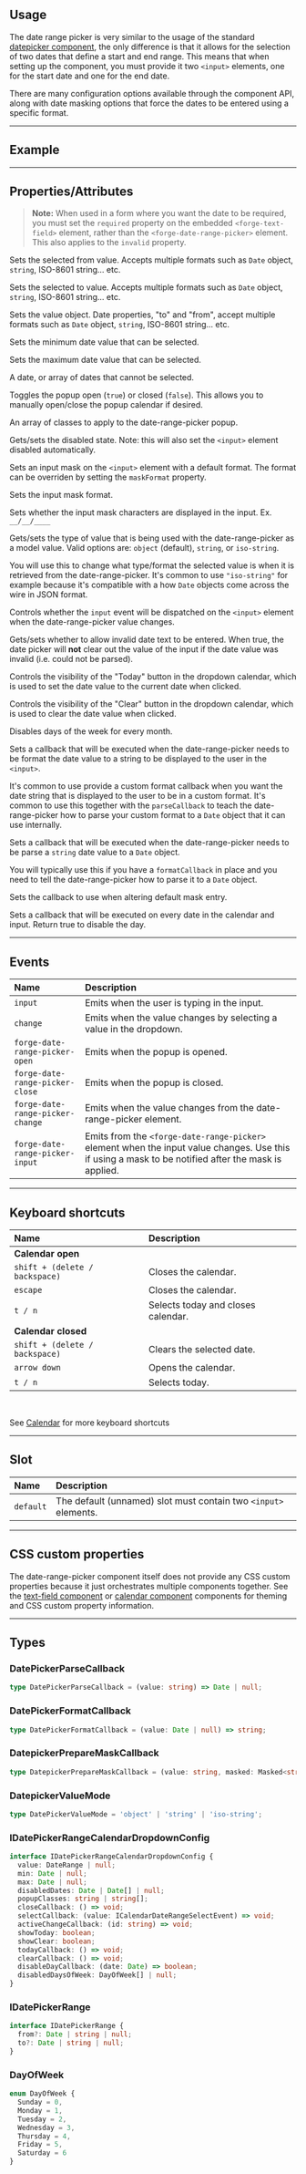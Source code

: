 
<PageSection>

## Usage

The date range picker is very similar to the usage of the standard [datepicker component](?path=/story/components-date-picker--default), the
only difference is that it allows for the selection of two dates that define a start and end range. This means that when setting up the component, you must
provide it two `<input>` elements, one for the start date and one for the end date.

There are many configuration options available through the component API, along with date masking options that force the dates to be entered using a specific
format.

</PageSection>

---

<PageSection>

## Example

<LiveDemo layout="column" codeHtml={DateRangePickerDefaultCodeHtml()}>
  <DateRangePickerDemo />
</LiveDemo>

</PageSection>

---

<PageSection>

## Properties/Attributes

> **Note:** When used in a form where you want the date to be required, you must set the `required` property on the
> embedded `<forge-text-field>` element, rather than the `<forge-date-range-picker>` element.  This also applies to the `invalid` property.

<PropertyDef name="from" type="Date | string | null" defaultValue="null">

Sets the selected from value. Accepts multiple formats such as `Date` object, `string`, ISO-8601 string... etc.

</PropertyDef>

<PropertyDef name="to" type="Date | string | null" defaultValue="null">

Sets the selected to value. Accepts multiple formats such as `Date` object, `string`, ISO-8601 string... etc.

</PropertyDef>

<PropertyDef name="value" type="IDatePickerRange" defaultValue="{}">

Sets the value object. Date properties, "to" and "from", accept multiple formats such as `Date` object, `string`, ISO-8601 string... etc.

</PropertyDef>

<PropertyDef name="min" type="Date | string | null" defaultValue="null">

Sets the minimum date value that can be selected.

</PropertyDef>

<PropertyDef name="max" type="Date | string | null" defaultValue="null">

Sets the maximum date value that can be selected.

</PropertyDef>

<PropertyDef name="disabledDates" type="Date | Date[] | null" attr={false} defaultValue="null">

A date, or array of dates that cannot be selected.

</PropertyDef>

<PropertyDef name="open" type="boolean" defaultValue="false">

Toggles the popup open (`true`) or closed (`false`). This allows you to manually open/close the popup calendar if desired.

</PropertyDef>

<PropertyDef name="popupClasses" type="string | string[]" attr={false} defaultValue="[]">

An array of classes to apply to the date-range-picker popup.

</PropertyDef>

<PropertyDef name="disabled" type="boolean" defaultValue="false">

Gets/sets the disabled state. Note: this will also set the `<input>` element disabled automatically.

</PropertyDef>

<PropertyDef name="masked" type="boolean" defaultValue="true">

Sets an input mask on the `<input>` element with a default format. The format can be overriden by setting the `maskFormat` property.

</PropertyDef>

<PropertyDef name="maskFormat" type="string" defaultValue="&quot;MM/DD/YYYY&quot;">

Sets the input mask format.

</PropertyDef>

<PropertyDef name="showMaskFormat" type="boolean" defaultValue="false">

Sets whether the input mask characters are displayed in the input. Ex. `__/__/____`

</PropertyDef>

<PropertyDef name="valueMode" type="DatepickerValueMode" defaultValue="&quot;object&quot;">

Gets/sets the type of value that is being used with the date-range-picker as a model value. Valid options are: `object` (default), `string`, or `iso-string`.

You will use this to change what type/format the selected value is when it is retrieved from the date-range-picker. It's common to use `"iso-string"` for example
because it's compatible with a how `Date` objects come across the wire in JSON format.

</PropertyDef>

<PropertyDef name="notifyInputValueChanges" attr={false} type="boolean" defaultValue="true">

Controls whether the `input` event will be dispatched on the `<input>` element when the date-range-picker value changes.

</PropertyDef>

<PropertyDef name="allowInvalidDate" type="boolean" defaultValue="false">

Gets/sets whether to allow invalid date text to be entered. When true, the date picker will **not** clear out the value of the input if the date value was invalid (i.e. could not be parsed).

</PropertyDef>

<PropertyDef name="showToday" type="boolean" defaultValue="false">

Controls the visibility of the "Today" button in the dropdown calendar, which is used to set the date value to the current date when clicked.

</PropertyDef>

<PropertyDef name="showClear" type="boolean" defaultValue="false">

Controls the visibility of the "Clear" button in the dropdown calendar, which is used to clear the date value when clicked.

</PropertyDef>

<PropertyDef name="disabledDaysOfWeek" type="DayOfWeek[]" defaultValue="[]">

Disables days of the week for every month.

</PropertyDef>

<PropertyDef name="formatCallback" type="DatepickerFormatCallback" attr={false} defaultValue="undefined">

Sets a callback that will be executed when the date-range-picker needs to be format the date value to a string to be displayed to the user in the `<input>`.

It's common to use provide a custom format callback when you want the date string that is displayed to the user to be in a custom format. It's common to use
this together with the `parseCallback` to teach the date-range-picker how to parse your custom format to a `Date` object that it can use internally.

</PropertyDef>

<PropertyDef name="parseCallback" type="DatepickerParseCallback" attr={false} defaultValue="null">

Sets a callback that will be executed when the date-range-picker needs to be parse a `string` date value to a `Date` object.

You will typically use this if you have a `formatCallback` in place and you need to tell the date-range-picker how to parse it to a `Date` object.

</PropertyDef>

<PropertyDef name="prepareMaskCallback" type="DatepickerPrepareMaskCallback" attr={false} defaultValue="null">

Sets the callback to use when altering default mask entry.

</PropertyDef>

<PropertyDef name="disableDayCallback" type="(date: Date) => boolean" attr={false} defaultValue="undefined">

Sets a callback that will be executed on every date in the calendar and input. Return true to disable the day.

</PropertyDef>

</PageSection>

---

<PageSection>

## Events

| Name                               | Description
| :----------------------------------| :---------------------
| `input`                            | Emits when the user is typing in the input.
| `change`                           | Emits when the value changes by selecting a value in the dropdown.
| `forge-date-range-picker-open`       | Emits when the popup is opened.
| `forge-date-range-picker-close`      | Emits when the popup is closed.
| `forge-date-range-picker-change`     | Emits when the value changes from the date-range-picker element.
| `forge-date-range-picker-input`      | Emits from the `<forge-date-range-picker>` element when the input value changes. Use this if using a mask to be notified after the mask is applied.

</PageSection>

---

<PageSection>

## Keyboard shortcuts

| Name                                | Description
| :-----------------------------------| :----------------
| **Calendar open**                   |
| `shift + (delete / backspace)`      | Closes the calendar.
| `escape`                            | Closes the calendar.
| `t / n`                             | Selects today and closes calendar.
| **Calendar closed**                 |
| `shift + (delete / backspace)`      | Clears the selected date.
| `arrow down`                        | Opens the calendar.
| `t / n`                             | Selects today.

<br/>

See [Calendar](?path=/docs/components-calendar--default#keyboard-shortcuts) for more keyboard shortcuts

</PageSection>

---

<PageSection>

## Slot

| Name                        | Description
| :---------------------------| :---------------------
| `default`                   | The default (unnamed) slot must contain two `<input>` elements.

</PageSection>

---

<PageSection>

## CSS custom properties

The date-range-picker component itself does not provide any CSS custom properties because it just orchestrates multiple components together. See the
[text-field component](?path=/docs/components-text-field--default#css-custom-properties) or [calendar component](?path=/docs/components-calendar--default#css-custom-properties) components for
theming and CSS custom property information.

</PageSection>

---

<PageSection>

## Types

### DatePickerParseCallback

```ts
type DatePickerParseCallback = (value: string) => Date | null;
```

### DatePickerFormatCallback

```ts
type DatePickerFormatCallback = (value: Date | null) => string;
```

### DatepickerPrepareMaskCallback

```ts
type DatepickerPrepareMaskCallback = (value: string, masked: Masked<string>, flags: IMask.AppendFlags, maskInstance: InputMask<IMask.MaskedPatternOptions>) => string;
```

### DatepickerValueMode

```ts
type DatePickerValueMode = 'object' | 'string' | 'iso-string';
```

### IDatePickerRangeCalendarDropdownConfig

```ts expanded
interface IDatePickerRangeCalendarDropdownConfig {
  value: DateRange | null;
  min: Date | null;
  max: Date | null;
  disabledDates: Date | Date[] | null;
  popupClasses: string | string[];
  closeCallback: () => void;
  selectCallback: (value: ICalendarDateRangeSelectEvent) => void;
  activeChangeCallback: (id: string) => void;
  showToday: boolean;
  showClear: boolean;
  todayCallback: () => void;
  clearCallback: () => void;
  disableDayCallback: (date: Date) => boolean;
  disabledDaysOfWeek: DayOfWeek[] | null;
}
```

### IDatePickerRange

```ts expanded
interface IDatePickerRange {
  from?: Date | string | null;
  to?: Date | string | null;
}
```

### DayOfWeek

```ts
enum DayOfWeek {
  Sunday = 0,
  Monday = 1,
  Tuesday = 2,
  Wednesday = 3,
  Thursday = 4,
  Friday = 5,
  Saturday = 6
}
```

</PageSection>